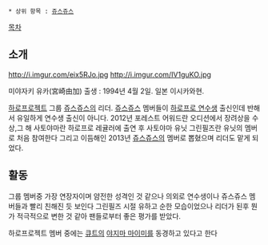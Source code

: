  * 상위 항목 : [[쥬스쥬스]]

[[목차]]

== 소개 ==
http://i.imgur.com/eix5RJo.jpg
http://i.imgur.com/IV1guKO.jpg

미야자키 유카(宮崎由加)
출생 : 1994년 4월 2일. 일본 이시카와현.

[[하로프로젝트]] 그룹 [[쥬스쥬스]]의 리더. [[쥬스쥬스]] 멤버들이 [[하로프로 연수생]] 출신인데 반해서 유일하게 연수생 출신이 아니다. 2012년 포레스트 어워드란 오디션에서 장려상을 수상,그 해 사토야마란 하로프로 레귤러에 출연 후 사토야마 유닛 그린필즈란 유닛의 멤버로 처음 참여한다 그리고 이듬해인 2013년 [[쥬스쥬스]]의 멤버로 뽑혔으며 리더도 맡게 되었다. 
== 활동 ==
그룹 멤버중 가장 연장자이며 얌전한 성격인 것 같으나 의외로 연수생이나 쥬스쥬스 멤버들과 빨리 친해진 듯 보인다 그린필즈 시절 유하고 순한 모습이었으나 리더가 된후 뭔가 적극적으로 변한 것 같아 팬들로부터 좋은 평가를 받았다.

하로프로젝트 멤버 중에는 [[큐트]]의 [[야지마 마이미]]를 동경하고 있다고 한다

